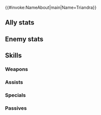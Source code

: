 {{#invoke:NameAbout|main|Name=Triandra}}{{HeroPage Tabs}}
{{Hero Infobox
|Name=Triandra
|Title=Nightmare
|WeaponType=Green Tome
|Origin=Fire Emblem Heroes
|Gender=Female
|MythicEffect=Dark
|MythicEffect2=None
|BoostHP=5
|BoostSpd=4
|MoveType=Flying
|actorJP=井口裕香
|actorEN=Lexi Klein
|artist=四々九
|additionDate=December 5, 2019
|releaseDate=November 27, 2020
|cv1=0
|cv2=400400
|TagID=スカビオサ
|InternalID=592
|EnemyInternalID=54
|Properties=mythic,refresher,hat
|description=A dökkálfr from Dökkálfheimr, the realm of nightmares. Delivers terrible dreams to mortals. Cold and distant, she lives on without hope.
}}
==Ally stats==
{{Stats Page|noheader=1
|Lv1HP=16|Lv1ATK=7|Lv1SPD=8|Lv1DEF=3|Lv1RES=5
|GRHP=50|GRATK=70|GRSPD=70|GRDEF=30|GRRES=40
}}
==Enemy stats==
{{Stats Page/Enemy|noheader=1
|Lv1HP=16|Lv1ATK=6|Lv1SPD=7|Lv1DEF=3|Lv1RES=5
|GRHP=50|GRATK=65|GRSPD=65|GRDEF=30|GRRES=40
}}
==Skills==
===Weapons===
{{Weapons Table
|weapon1=Wind
|weapon1Default=1
|weapon1Unlock=1
|weapon2=Elwind
|weapon2Default=2
|weapon2Unlock=2
|weapon3=Rexcalibur
|weapon3Default=4
|weapon3Unlock=3
|weapon4=Flower of Sorrow
|weapon4Default=5
|weapon4Unlock=5
|hasEnemy=1
}}
===Assists===
{{Assists Table
|assist1=Dance
|assist1Default=4
|assist1Unlock=3
|hasEnemy1=1
|assist2=Frightful Dream
|assist2Unlock=5
|hasEnemy2=1
|assist3=Frightful Dream+
|assist3Unlock=5
}}
===Specials===
{{Specials Table}}
===Passives===
{{Passives Table
|passiveA1=Atk/Spd Push 1
|passiveA2=Atk/Spd Push 2
|passiveA3=Atk/Spd Push 3
|passiveA4=Atk/Spd Push 4
|passiveA1Unlock=2
|passiveA2Unlock=3
|passiveA3Unlock=4
|passiveA4Unlock=5
|passiveB1=Aerobatics 1
|passiveB2=Aerobatics 2
|passiveB3=Aerobatics 3
|passiveB4=Gale Dance 1
|passiveB5=Firestorm Dance 1
|passiveB6=Firestorm Dance 2
|passiveB7=Firestorm Dance 3
|passiveB1Unlock=1
|passiveB2Unlock=2
|passiveB3Unlock=4
|passiveB4Unlock=1
|passiveB5Unlock=2
|passiveB6Unlock=4
|passiveB7Unlock=5
|passiveC1=Spd/Res Rein 1
|passiveC2=Spd/Res Rein 2
|passiveC3=Spd/Res Rein 3
|passiveC1Unlock=3
|passiveC2Unlock=4
|passiveC3Unlock=5
}}
{{Heroes Navbox}}
{{Enemies Navbox}}